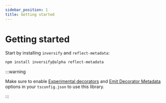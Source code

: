```yaml
---
sidebar_position: 1
title: Getting started
---
```


# Getting started

Start by installing `inversify` and `reflect-metadata`:

```bash
npm install inversify@alpha reflect-metadata
```

:::warning

Make sure to enable [Experimental decorators](https://www.typescriptlang.org/tsconfig/#experimentalDecorators) and [Emit Decorator Metadata](https://www.typescriptlang.org/tsconfig/#emitDecoratorMetadata) options in your `tsconfig.json` to use this library.

:::
